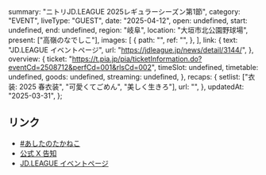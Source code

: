  summary: "ニトリJD.LEAGUE 2025レギュラーシーズン第1節",
  category: "EVENT",
  liveType: "GUEST",
  date: "2025-04-12",
  open: undefined,
  start: undefined,
  end: undefined,
  region: "岐阜",
  location: "大垣市北公園野球場",
  present: ["高嶺のなでしこ"],
  images: [
    {
      path: "",
      ref: "",
    },
  ],
  link: {
    text: "JD.LEAGUE イベントページ",
    url: "https://jdleague.jp/news/detail/3144/",
  },
  overview: {
    ticket: "https://t.pia.jp/pia/ticketInformation.do?eventCd=2508712&perfCd=001&rlsCd=002",
    timeSlot: undefined,
    timetable: undefined,
    goods: undefined,
    streaming: undefined,
  },
  recaps: {
    setlist: ["衣装: 2025 春衣装", "可愛くてごめん", "美しく生きろ"],
    url: "",
  },
  updatedAt: "2025-03-31",
};

## リンク

- [#あしたのたかねこ](https://x.com/takanenofficial/status/1910694335999340940)
- [公式 X 告知](https://x.com/takanenofficial/status/1906648970400805015)
- [JD.LEAGUE イベントページ](https://jdleague.jp/news/detail/3144/)
